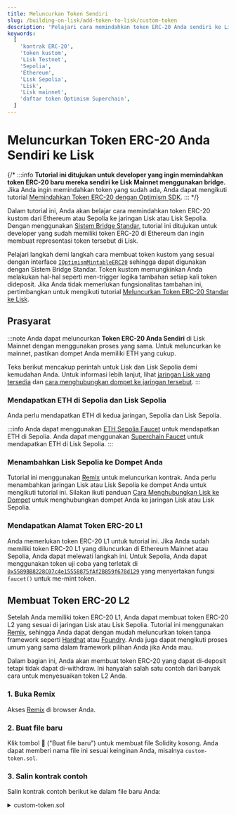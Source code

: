 ```yaml
---
title: Meluncurkan Token Sendiri
slug: /building-on-lisk/add-token-to-lisk/custom-token
description: 'Pelajari cara memindahkan token ERC-20 Anda sendiri ke Lisk menggunakan bridge standar.'
keywords:
  [
    'kontrak ERC-20',
    'token kustom',
    'Lisk Testnet',
    'Sepolia',
    'Ethereum',
    'Lisk Sepolia',
    'Lisk',
    'Lisk mainnet',
    'daftar token Optimism Superchain',
  ]
---
```


# Meluncurkan Token ERC-20 Anda Sendiri ke Lisk

{/* :::info
**Tutorial ini ditujukan untuk developer yang ingin memindahkan token ERC-20 baru mereka sendiri ke Lisk Mainnet menggunakan bridge.**
Jika Anda ingin memindahkan token yang sudah ada, Anda dapat mengikuti tutorial [Memindahkan Token ERC-20 dengan Optimism SDK](https://docs.optimism.io/builders/app-developers/tutorials/cross-dom-bridge-erc20).
::: */}

Dalam tutorial ini, Anda akan belajar cara memindahkan token ERC-20 kustom dari Ethereum atau Sepolia ke jaringan Lisk atau Lisk Sepolia.
Dengan menggunakan [Sistem Bridge Standar](https://docs.optimism.io/builders/dapp-developers/bridging/standard-bridge), tutorial ini ditujukan untuk developer yang sudah memiliki token ERC-20 di Ethereum dan ingin membuat representasi token tersebut di Lisk.

Pelajari langkah demi langkah cara membuat token kustom yang sesuai dengan interface [`IOptimismMintableERC20`](https://github.com/ethereum-optimism/optimism/blob/v1.1.4/packages/contracts-bedrock/src/universal/IOptimismMintableERC20.sol) sehingga dapat digunakan dengan Sistem Bridge Standar.
Token kustom memungkinkan Anda melakukan hal-hal seperti men-trigger logika tambahan setiap kali token dideposit.
Jika Anda tidak memerlukan fungsionalitas tambahan ini, pertimbangkan untuk mengikuti tutorial [Meluncurkan Token ERC-20 Standar ke Lisk](./standard-token).

## Prasyarat

:::note
Anda dapat meluncurkan **Token ERC-20 Anda Sendiri** di Lisk Mainnet dengan menggunakan proses yang sama.
Untuk meluncurkan ke mainnet, pastikan dompet Anda memiliki ETH yang cukup.

Teks berikut mencakup perintah untuk Lisk dan Lisk Sepolia demi kemudahan Anda.
Untuk informasi lebih lanjut, lihat [jaringan Lisk yang tersedia](/network-info) dan [cara menghubungkan dompet ke jaringan tersebut](/user/connecting-to-a-wallet).
:::

### Mendapatkan ETH di Sepolia dan Lisk Sepolia

Anda perlu mendapatkan ETH di kedua jaringan, Sepolia dan Lisk Sepolia.

:::info
Anda dapat menggunakan [ETH Sepolia Faucet](https://sepoliafaucet.com/) untuk mendapatkan ETH di Sepolia.
Anda dapat menggunakan [Superchain Faucet](https://app.optimism.io/faucet?utm_source=docs) untuk mendapatkan ETH di Lisk Sepolia.
:::

### Menambahkan Lisk Sepolia ke Dompet Anda

Tutorial ini menggunakan [Remix](https://remix.ethereum.org) untuk meluncurkan kontrak.
Anda perlu menambahkan jaringan Lisk atau Lisk Sepolia ke dompet Anda untuk mengikuti tutorial ini.
Silakan ikuti panduan [Cara Menghubungkan Lisk ke Dompet](/user/connecting-to-a-wallet) untuk menghubungkan dompet Anda ke jaringan Lisk atau Lisk Sepolia.

### Mendapatkan Alamat Token ERC-20 L1

Anda memerlukan token ERC-20 L1 untuk tutorial ini.
Jika Anda sudah memiliki token ERC-20 L1 yang diluncurkan di Ethereum Mainnet atau Sepolia, Anda dapat melewati langkah ini.
Untuk Sepolia, Anda dapat menggunakan token uji coba yang terletak di [`0x5589BB8228C07c4e15558875fAf2B859f678d129`](https://sepolia.etherscan.io/address/0x5589BB8228C07c4e15558875fAf2B859f678d129) yang menyertakan fungsi `faucet()` untuk me-mint token.

## Membuat Token ERC-20 L2

Setelah Anda memiliki token ERC-20 L1, Anda dapat membuat token ERC-20 L2 yang sesuai di jaringan Lisk atau Lisk Sepolia.
Tutorial ini menggunakan [Remix](https://remix.ethereum.org), sehingga Anda dapat dengan mudah meluncurkan token tanpa framework seperti [Hardhat](https://hardhat.org) atau [Foundry](https://getfoundry.sh).
Anda juga dapat mengikuti proses umum yang sama dalam framework pilihan Anda jika Anda mau.

Dalam bagian ini, Anda akan membuat token ERC-20 yang dapat di-deposit tetapi tidak dapat di-withdraw.
Ini hanyalah salah satu contoh dari banyak cara untuk menyesuaikan token L2 Anda.

### 1. Buka Remix

Akses [Remix](https://remix.ethereum.org) di browser Anda.

### 2. Buat file baru

Klik tombol 📄 ("Buat file baru") untuk membuat file Solidity kosong.
Anda dapat memberi nama file ini sesuai keinginan Anda, misalnya `custom-token.sol`.

### 3. Salin kontrak contoh

Salin kontrak contoh berikut ke dalam file baru Anda:

<details>
<summary>custom-token.sol</summary>
```solidity
// SPDX-License-Identifier: MIT
pragma solidity ^0.8.0;

import { ERC20 } from "@openzeppelin/contracts/token/ERC20/ERC20.sol";
import { IERC165 } from "@openzeppelin/contracts/utils/introspection/IERC165.sol";
import { IOptimismMintableERC20 } from "https://github.com/ethereum-optimism/optimism/blob/v1.1.4/packages/contracts-bedrock/src/universal/IOptimismMintableERC20.sol";

contract MyCustomL2Token is IOptimismMintableERC20, ERC20 {
    /// @notice Address of the corresponding version of this token on the remote chain.
    address public immutable REMOTE_TOKEN;

    /// @notice Address of the StandardBridge on this network.
    address public immutable BRIDGE;

    /// @notice Emitted whenever tokens are minted for an account.
    /// @param account Address of the account tokens are being minted for.
    /// @param amount  Amount of tokens minted.
    event Mint(address indexed account, uint256 amount);

    /// @notice Emitted whenever tokens are burned from an account.
    /// @param account Address of the account tokens are being burned from.
    /// @param amount  Amount of tokens burned.
    event Burn(address indexed account, uint256 amount);

    /// @notice A modifier that only allows the bridge to call.
    modifier onlyBridge() {
        require(msg.sender == BRIDGE, "MyCustomL2Token: only bridge can mint and burn");
        _;
    }

    /// @param _bridge      Address of the L2 standard bridge.
    /// @param _remoteToken Address of the corresponding L1 token.
    /// @param _name        ERC20 name.
    /// @param _symbol      ERC20 symbol.
    constructor(
        address _bridge,
        address _remoteToken,
        string memory _name,
        string memory _symbol
    )
        ERC20(_name, _symbol)
    {
        REMOTE_TOKEN = _remoteToken;
        BRIDGE = _bridge;
    }

    /// @custom:legacy
    /// @notice Legacy getter for REMOTE_TOKEN.
    function remoteToken() public view returns (address) {
        return REMOTE_TOKEN;
    }

    /// @custom:legacy
    /// @notice Legacy getter for BRIDGE.
    function bridge() public view returns (address) {
        return BRIDGE;
    }

    /// @notice ERC165 interface check function.
    /// @param _interfaceId Interface ID to check.
    /// @return Whether or not the interface is supported by this contract.
    function supportsInterface(bytes4 _interfaceId) external pure virtual returns (bool) {
        bytes4 iface1 = type(IERC165).interfaceId;
        // Interface corresponding to the updated OptimismMintableERC20 (this contract).
        bytes4 iface2 = type(IOptimismMintableERC20).interfaceId;
        return _interfaceId == iface1 || _interfaceId == iface2;
    }

    /// @notice Allows the StandardBridge on this network to mint tokens.
    /// @param _to     Address to mint tokens to.
    /// @param _amount Amount of tokens to mint.
    function mint(
        address _to,
        uint256 _amount
    )
        external
        virtual
        override(IOptimismMintableERC20)
        onlyBridge
    {
        _mint(_to, _amount);
        emit Mint(_to, _amount);
    }

    /// @notice Prevents tokens from being withdrawn to L1.
    function burn(
        address,
        uint256
    )
        external
        virtual
        override(IOptimismMintableERC20)
        onlyBridge
    {
        revert("MyCustomL2Token cannot be withdrawn");
    }
}
```
</details>

### 4. Tinjau kontrak contoh

Luangkan waktu untuk meninjau kontrak contoh.
Kontrak ini hampir sama dengan kontrak standar [`OptimismMintableERC20`](https://github.com/ethereum-optimism/optimism/blob/v1.1.4/packages/contracts-bedrock/src/universal/OptimismMintableERC20.sol), kecuali fungsi `_burn` telah dimodifikasi agar selalu gagal.

Kontrak untuk token kustom ini mewarisi dari interface [`IOptimismMintableERC20`](https://github.com/ethereum-optimism/optimism/blob/v1.1.4/packages/contracts-bedrock/src/universal/IOptimismMintableERC20.sol) dan kontrak `ERC20`.
Konstruktor menerima alamat dari L2 standard bridge, alamat token L1 yang sesuai, nama token ERC20, dan simbol token ERC20.
Fungsi `mint` memungkinkan bridge me-mint token untuk pengguna.
Karena bridge perlu mem-burn token ketika pengguna ingin me-withdraw-nya kembali ke L1, ini berarti pengguna tidak akan dapat me-withdraw token dari kontrak ini, sesuai dengan tujuan contoh ini.

```solidity
/// @notice Prevents tokens from being withdrawn to L1.
function burn(
    address,
    uint256
)
    external
    virtual
    override(IOptimismMintableERC20)
    onlyBridge
{
    revert("MyCustomL2Token cannot be withdrawn");
}
```

### 5. Mengompilasi Kontrak

Simpan file untuk secara otomatis mengompilasi kontrak.
Jika Anda telah menonaktifkan fitur kompilasi otomatis, Anda perlu mengompilasi kontrak secara manual dengan mengklik tab "Solidity Compiler" (ikon berbentuk huruf "S") dan menekan tombol biru "Compile".

### 6. Meluncurkan Kontrak

Buka tab deployment (ikon berbentuk logo Ethereum dengan panah mengarah ke kanan).
Pastikan bahwa environment Anda diatur ke "Injected Provider", dompet Anda terhubung ke jaringan Lisk atau Lisk Sepolia, dan Remix memiliki akses ke dompet Anda.
Kemudian, pilih kontrak `MyCustomL2Token` dari dropdown deployment dan luncurkan dengan parameter berikut:

```text
_BRIDGE:      "0x4200000000000000000000000000000000000007"
_REMOTETOKEN: "<L1 ERC-20 address>"
_NAME:        "My Custom Lisk L2 Token"
_SYMBOL:      "MCL2T"
```

:::tip
Jika Anda menggunakan token uji coba yang dijelaskan pada langkah [Mendapatkan Alamat Token ERC-20 L1](#mendapatkan-alamat-token-erc-20-l1), gunakan alamat `0x5589BB8228C07c4e15558875fAf2B859f678d129` untuk parameter `_REMOTETOKEN`.
:::

{/* ## Bridge Beberapa Token

Sekarang setelah Anda memiliki token ERC-20 L2, Anda dapat memindahkan beberapa token dari L1 ke L2.
Lihat tutorial [Memindahkan Token ERC-20 dengan Optimism SDK](https://docs.optimism.io/builders/app-developers/tutorials/cross-dom-bridge-erc20) untuk mempelajari cara memindahkan token ERC-20 L1 Anda ke Lisk menggunakan Optimism SDK.
Ingat bahwa langkah withdrawal *tidak akan* berfungsi untuk token yang baru saja Anda buat!
Hal ini sesuai dengan tujuan yang ingin ditunjukkan oleh tutorial ini. */}